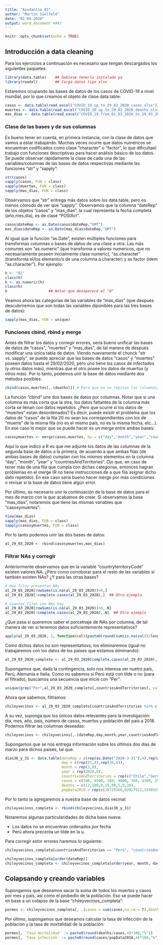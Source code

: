 ```yaml
---
title: "Ayudantía 02"
author: "Martín Sielfeld"
date: "02-04-2020"
output: word_document ###3
---
```


```r
knitr::opts_chunk$set(echo = TRUE)
```

## Introducción a data cleaning
Para los ejercicios a continuación es necesario que tengan descargados los siguientes paquetes:

```r
library(data.table)    ## Debiese tenerlo instalado ya
library(readxl)        ## Carga datos tipo xlsx
```

Estaremos ocupando las bases de datos de los casos de COVID-19 a nivel mundial, por lo que creamos el objeto de clase data.table:

```r
casos <- data.table(read_excel("COVID_19_up_to_29_02_2020_cases.xlsx"))
muertes <- data.table(read_excel("COVID_19_up_to_29_02_2020_deaths.xlsx"))
mas_dias <- data.table(read_excel("COVID_19_from_01_03_2020_to_29_03_2020_all.xlsx"))
```

### Clase de las bases y de sus columnas
Es bueno tener en cuenta, en primera instancia, con la clase de datos que vamos a estar trabajando. Muchas veces ocurre que datos numéricos se encuentran codificados como clase "character" o "factor", lo que dificultael trabajo con funciones descriptivas para hacer análisis básico de los datos. Se puede observar rápidamente la clase de cada una de las variables/columnas de las bases de datos respectivas mediante las funciones "str" y "sapply":

```r
str(casos)
sapply(casos, FUN = class)
sapply(muertes, FUN = class)
sapply(mas_dias, FUN = class)
```

Observamos que "str" entrega más datos sobre los data.table, pero es menos cómodo de ver que "sapply". Observamos que la columna "dateRep" de los objetos "casos" y "mas_dias", la cual representa la fecha completa (año,mes,día), es de clase "POSIXct". 

```r
casos$dateRep <- as.Date(casos$dateRep,"GMT")
mas_dias$dateRep <- as.Date(mas_dias$dateRep,"GMT")
```

Al igual que la función "as.Date", existen múltiples funciones para transformas columnas o bases de datos de una clase a otra. Las más comunes son "as.numeric" (que transforma a valores numericos, que no necesariamente poseen inicialmente clase numeric), "as.character" (transforma el/los elemento/s de una columna a character) y as.factor (ídem "as.character"). Por ejemplo:

```r
h <- "01"
class(h)
h <- as.numeric(h)
class(h)
h                   ## Notar que desaparece el "0"
```

Veamos ahora las categorías de las variables de "mas_dias" (que después descubriremos que son todas las variables diponibles para las tres bases de datos):

```r
sapply(mas_dias, FUN = unique)
```


### Funciones cbind, rbind y merge
Antes de filtrar los datos y corregir errores, sería bueno unificar las bases de datos de "casos", "muertes" y "mas_dias", de tal manera de después modificar una única tabla de datos. Viendo nuevamente el chunck "str vs. sapply", se puede apreciar que las bases de datos "casos" y "muertes" poseen datos hasta el 29/02/2020, pero uno tiene los casos de infectados (y otros datos más), mientras que el otro posee los datos de muertos (y otros más). Por lo tanto, podemos unir la base de datos mediante dos métodos posibles:

```r
cbind(casos,muertes[,.(deaths)]) # Para que no se repitan las columnas, nos quedamos solo con la columna "deaths" de "muertes".
```

La función "cbind" une dos bases de datos por columnas. Notar que si una columna es más corta que la otra, los datos faltantes de la columna más corta se llenan con datos repetidos. ¿Pero que ocurre si los datos de "muertes" estan desordenados? Es decir, puede exisitr el problema que los datos de "casos" de la fila 20 no sean los correspondientes con los de "muerte" de la misma fila (no es el mismo país, no es la misma fecha, etc...). En ese caso lo mejor que se puede hacer es un merge entre ambas bases:

```r
casosymuertes <- merge(casos,muertes, by = c("day","month","year","countriesAndTerritories"), all = T)
```

Aquí lo que indico a R es que me adjunte los datos de las columnas de la segunda base de datos a la primera, de acuerdo a que ambas filas (de ambas bases de datos) cumplan con los mismos elementos en la columna "day", "month", "year" y "countriesAndTerritories". Ojo que, en caso de tener más de una fila que cumpla con dichas categorías, entonces hagran problemas en el merge (R no tiene instrucciones de a que fila asignar dicho dato repetido). En ese caso sería bueno hacer merge por más condiciones o revisar si la base de datos tiene algún error.

Por último, es necesario unir la continuación de la base de datos para el mes de marzo con la que acabamos de crear. Si observamos la base "mas_dias", notaremos que tiene las mismas variables que "casosymuertes":

```r
View(mas_dias)
sapply(mas_dias, FUN = class)
sapply(casosymuertes, FUN = class)
```

Por lo tanto podemos unir las dos bases de datos:

```r
al_29_03_2020 <- rbind(casosymuertes,mas_dias)
```


### Filtrar NAs y corregir 

Anteriormente observamos que en la variable "countryterritoryCode" existen valores NA. ¿Pero como corroborar para el resto de las variables si también existen NAs? ¿Y para las otras bases?

```r
# Que filas presentan NAs
al_29_03_2020[rowSums(is.na(al_29_03_2020))>0,]
al_29_03_2020[!complete.cases(al_29_03_2020),]  ## Otro ejemplo

# Cuantas filas con NAs hay
al_29_03_2020[rowSums(is.na(al_29_03_2020))>0,.N]
al_29_03_2020[!complete.cases(al_29_03_2020),.N]  ## Otro ejemplo
```

¿Que pasa si queremos saber el porcetnaje de NAs por columna, de tal manera de ver si tenemos datos suficientemente representativos?

```r
apply(al_29_03_2020, 2, function(col){paste0(round(sum(is.na(col))/length(col),5)*100,"%")})
```

Como dichos datos no son representatiovs, los eliminaremos (igual no trabajaremos con los datos de los países que estamos eliminando):

```r
al_29_03_2020_completo <- al_29_03_2020[complete.cases(al_29_03_2020),]
```

Supongamos que, dada la contingencia, solo nos interesa ver nuetro país, Perú, Alemania e Italia. Como no sabemos si Perú está con tilde o no (para el filtrado), buscamos una secuencia que inicie con "Per":

```r
unique(grep("Per",al_29_03_2020_completo[,countriesAndTerritories], value = T))
```

Ahora que sabemos, filtramos:

```r
chileyvecinos <- al_29_03_2020_completo[countriesAndTerritories %in% c("Chile","Germany","Peru","Italy"),]
```

A su vez, suponga que los únicos datos relevantes para la investigación: día, mes, año, país, número de casos, muertos y población del país a 2018. Podemos filtrar las columnas deseadas:

```r
chileyvecinos <- chileyvecinos[,.(dateRep,day,month,year,countriesAndTerritories,cases,deaths,popData2018)]
```

Supongamos que se nos entrega información sobre los últimos dos días de marzo para dichos países, tal que:

```r
dias30_y_31 <- data.table(dateRep = c(rep(as.Date("2020-3-31"),4),rep(as.Date("2020-03-30"),4)),
                          day = c(rep(31,4),rep(30,4)),
                          month = rep(3,8),
                          year = rep(2020,8),
                          countriesAndTerritories = rep(c("Chile","Germany","Perú","Italy"),2),
                          cases = c(340, 4500, 280, 9800, 300, 4300, 250, 9500),
                          deaths = c(12,100,8,25,80,5,8,20),
                          popData2018 = rep(c(18729160,82927922,31989256,60431283),4))

```

Por lo tanto la agregaremos a nuestra base de datos vecinal:

```r
chileyvecinos_completa <- rbind(chileyvecinos,dias30_y_31)
```

Notaremos algunas particularidades de dicha base nueva:

- Los datos no se encuentran ordenados por fecha
- Perú ahora precenta un tilde en la u.

Para corregir estor errores haremos lo siguiente:

```r
chileyvecinos_completa[countriesAndTerritories == "Perú", "countriesAndTerritories"] <- "Peru"

chileyvecinos_completa[order(dateRep)]
chileyvecinos_completa <- chileyvecinos_completa[order(year, month, day)] # Otra alternativa
```


## Colapsando y creando variables
Supongamos que deseamos sacar la suma de todos los muertos y casos por mes y país, así como el probedio de la población. Eso se puede hacer en base a un colapso de la base "chileyvecinos_completa":

```r
pormes <- chileyvecinos_completa[, .(cases = sum(cases,na.rm = T),deaths = sum(deaths,na.rm = T), popData2018 = round(mean(popData2018, na.rm = T),0)), by = c("month","countriesAndTerritories")]
```

Por último, supongamos que deseamos calcular la tasa de infección de la población y la tasa de mortalidad de la población:

```r
pormes[, `Tasa mortalidad` := paste0(round(deaths/cases,4)*100,"%")]
pormes[, `Tasa infección` := paste0(round(cases/popData2018,4)*100,"%")]
```
